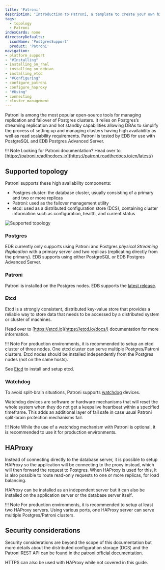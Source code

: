 ```yaml
---
title: 'Patroni'
description: 'Introduction to Patroni, a template to create your own high-availability solution'
tags:
  - topology
  - Patroni
indexCards: none
directoryDefaults:
  iconName: 'PostgresSupport'
  product: 'Patroni'
navigation:
- platform_support
- "#Installing"
- installing_on_rhel
- installing_on_debian
- installing_etcd
- "#Configuring"
- configure_patroni
- configure_haproxy
- "#Using"
- connecting
- cluster_management
---
```


Patroni is among the most popular open-source tools for managing replication and failover of Postgres clusters. It relies on Postgres’s streaming replication and hot standby capabilities allowing DBAs to simplify the process of setting up and managing clusters having high availability as well as read scalability requirements. Patroni is tested by EDB for use with PostgreSQL and EDB Postgres Advanced Server.

!!! Note
    Looking for Patroni documentation? Head over to [https://patroni.readthedocs.io](https://patroni.readthedocs.io/en/latest/)

## Supported topology

Patroni supports these high availability components:
* Postgres cluster: the database cluster, usually consisting of a primary and two or more replicas
* Patroni: used as the failover management utility
* etcd: used as a distributed configuration store (DCS), containing cluster information such as configuration, health, and current status

![Supported topology](images/supported-arch.png)

### Postgres

EDB currently only supports using Patroni and Postgres _physical Streaming Replication_ with a primary server and two replicas (replicating directly from the primary). EDB supports using either PostgreSQL or EDB Postgres Advanced Server.

### Patroni

Patroni is installed on the Postgres nodes. EDB supports the [latest release](https://patroni.readthedocs.io/en/latest/releases.html#releases).

### Etcd

Etcd is a strongly consistent, distributed key-value store that provides a reliable way to store data that needs to be accessed by a distributed system or cluster of machines.

Head over to [https://etcd.io](https://etcd.io/docs/) documentation for more information.

!!! Note
    For production environments, it is recommended to setup an etcd cluster of three nodes. One etcd cluster can serve multiple Postgres/Patroni clusters. Etcd nodes should be installed independently from the Postgres nodes (not on the same hosts).


See [Etcd](installing_etcd) to install and setup etcd.

### Watchdog

To avoid split-brain situations, Patroni supports [watchdog](https://patroni.readthedocs.io/en/latest/watchdog.html) devices.

Watchdog devices are software or hardware mechanisms that will reset the whole system when they do not get a keepalive heartbeat within a specified timeframe. This adds an additional layer of fail safe in case usual Patroni split-brain protection mechanisms fail.

!!! Note
    While the use of a watchdog mechanism with Patroni is optional, it is recommended to use it for production environments.


## HAProxy

Instead of connecting directly to the database server, it is possible to setup HAProxy so the application will be connecting to the proxy instead, which will then forward the request to Postgres. When HAProxy is used for this, it is also possible to route read-only requests to one or more replicas, for load balancing.

HAProxy can be installed as an independent server but it can also be installed on the application server or the database server itself.

!!! Note
    For production environments, it is recommended to setup at least two HAProxy servers. Using various ports, one HAProxy server can serve multiple Postgres/Patroni clusters.


## Security considerations

Security considerations are beyond the scope of this documentation but more details about the distributed configuration storage (DCS) and the Patroni REST API can be found in the [patroni official documentation](https://patroni.readthedocs.io/en/latest/security.html).

HTTPS can also be used with HAProxy while not covered in this guide.
